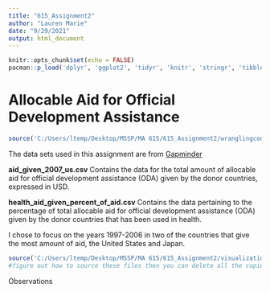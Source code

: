 ```yaml
---
title: "615_Assignment2"
author: "Lauren Marie"
date: "9/29/2021"
output: html_document
---
```


```r
knitr::opts_chunk$set(echo = FALSE)
pacman::p_load('dplyr', 'ggplot2', 'tidyr', 'knitr', 'stringr', 'tibble', 'readr')
```

# Allocable Aid for Official Development Assistance
```r
source('C:/Users/ltemp/Desktop/MSSP/MA 615/615_Assignment2/wranglingcode.R', echo=FALSE)
```

The data sets used in this assignment are from [Gapminder](https://www.gapminder.org/data)

**aid_given_2007_us.csv**
Contains the data for the total amount of allocable aid for official development assistance (ODA) given by the donor countries, expressed in USD.

**health_aid_given_percent_of_aid.csv**
Contains the data pertaining to the percentage of total allocable aid for official development assistance (ODA) given by the donor countries that has been used in health.

I chose to focus on the years 1997-2006 in two of the countries that give the most amount of aid, the United States and Japan.


```r
source('C:/Users/ltemp/Desktop/MSSP/MA 615/615_Assignment2/visualization.R', echo=FALSE)
#figure out how to source these files then you can delete all the copied code below. keep explaination
```

Observations